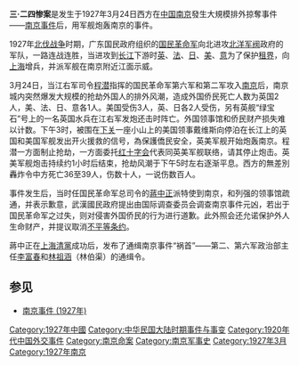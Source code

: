 {{unreferenced|time=2014-3-24}}
'''三·二四惨案'''是发生于1927年3月24日西方在[[中国|中国]][[南京|南京]]發生大規模排外掠奪事件——[[南京事件_(1927年)|南京事件]]后，用军舰炮轰南京的事件。

1927年[[北伐战争|北伐战争]]时期，广东国民政府组织的[[国民革命军|国民革命军]]向北进攻[[北洋军阀|北洋军阀]]政府的军队，一路连战连胜，当进攻到[[长江|长江]]下游时[[英国|英]]、[[法国|法]]、[[日本|日]]、[[美国|美]]、[[意大利|意]]为了保护[[租界|租界]]，向[[上海|上海]]增兵，并派军舰在南京附近江面示威。

3月24日，当江右军司令[[程潜|程潜]]指挥的国民革命军第六军和第二军攻入[[南京|南京]]后，南京城内突然爆发大规模的抢劫外国人的排外风潮，造成外国侨民死亡人数为英国2人，美、法、日、意各1人。美国受伤3人，英、日各2人受伤，另有英舰“绿宝石”号上的一名英国水兵在江右军发炮还击时阵亡。外国领事馆和侨民财产损失难以计数。下午3时，被围在[[下关|下关]]一座小山上的美国领事戴维斯向停泊在长江上的英国和美国军舰发出开火援救的信号，為保護僑民安全，英美军舰开始炮轰南京。程潜一方面制止抢劫，一方面委托[[红十字会|红十字会]]代表同英美军舰联络，请其停止炮击。英美军舰炮击持续约1小时后结束，抢劫风潮于下午5时左右逐渐平息。西方的無差別轟炸令中方死亡36至39人，伤数十人，一说伤数百人。

事件发生后，当时任国民革命军总司令的[[蔣中正|蔣中正]]派特使到南京，和列强的领事馆疏通，并表示歉意，武漢國民政府提出由国际调查委员会调查南京事件元凶，若出于国民革命军之过失，则对侵害外国侨民的行为进行道歉。此外照会还允诺保护外人生命财产，并提议取消[[不平等条约|不平等条约]]。 

蔣中正在[[上海|上海]][[四一二事件|清黨]]成功后，发布了通缉南京事件“祸首”——第二、第六军政治部主任[[李富春|李富春]]和[[林祖涵|林祖涵]]（林伯渠）的通缉令。

==参见==
*[[南京事件_(1927年)|南京事件 (1927年)]]

{{北洋政府時期中華民國外交}}

[[Category:1927年中國|Category:1927年中國]]
[[Category:中华民国大陆时期事件与事变|Category:中华民国大陆时期事件与事变]]
[[Category:1920年代中国外交事件|Category:1920年代中国外交事件]]
[[Category:南京命案|Category:南京命案]]
[[Category:南京军事史|Category:南京军事史]]
[[Category:1927年3月|Category:1927年3月]]
[[Category:1927年南京|Category:1927年南京]]